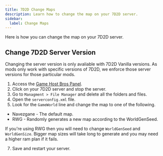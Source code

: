 ```yaml
---
title: 7D2D Change Maps
description: Learn how to change the map on your 7D2D server.
sidebar:
  label: Change Maps
---
```


Here is how you can change the map on your 7D2D server.

## Change 7D2D Server Version

Changing the server version is only avaliable with 7D2D Vanilla versions. As mods only work with specific versions of 7D2D, we enforce those server versions for those particular mods.

1. Access the [Game Host Bros Panel](https://panel.gamehostbros.com/).
2. Click on your 7D2D server and stop the server.
3. Go to `Managment > File Manager` and delete all the folders and files.
4. Open the `serverconfig.xml` file.
6. Look for the `GameWorld` line and change the map to one of the following.

- Navezgane - The default map.
- RWG - Randomly generates a new map according to the WorldGenSeed.

If you're using RWG then you will need to change `WorldGenSeed` and `WorldGenSize`. Bigger map sizes will take long to generate and you may need a higher ram plan if it fails.

7. Save and restart your server.